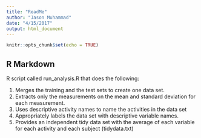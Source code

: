 ```yaml
---
title: "ReadMe"
author: "Jason Muhammad"
date: "4/15/2017"
output: html_document
---
```


```r
knitr::opts_chunk$set(echo = TRUE)
```

## R Markdown

R script called run_analysis.R that does the following:

1. Merges the training and the test sets to create one data set.
2. Extracts only the measurements on the mean and standard deviation for each measurement.
3. Uses descriptive activity names to name the activities in the data set
4. Appropriately labels the data set with descriptive variable names.
5. Provides an independent tidy data set with the average of each variable for each activity and each subject (tidydata.txt)



